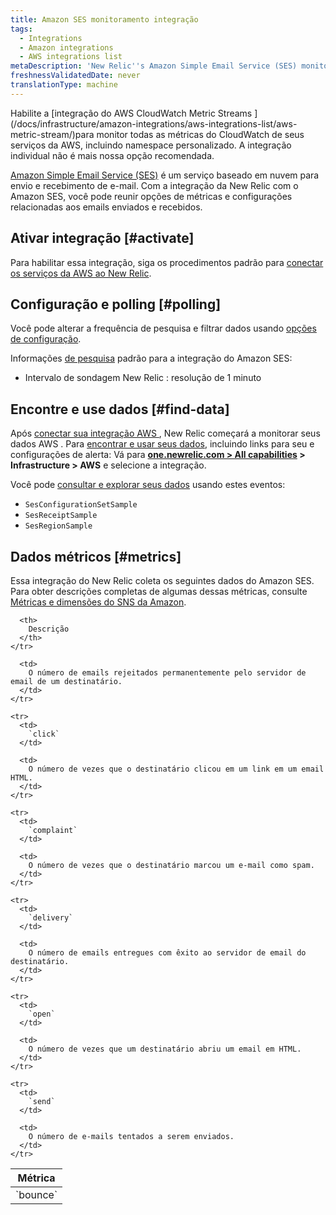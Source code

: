 ```yaml
---
title: Amazon SES monitoramento integração
tags:
  - Integrations
  - Amazon integrations
  - AWS integrations list
metaDescription: 'New Relic''s Amazon Simple Email Service (SES) monitoring integration: what data it reports, and how to enable it.'
freshnessValidatedDate: never
translationType: machine
---
```


<Callout variant="important">
  Habilite a [integração do AWS CloudWatch Metric Streams ](/docs/infrastructure/amazon-integrations/aws-integrations-list/aws-metric-stream/)para monitor todas as métricas do CloudWatch de seus serviços da AWS, incluindo namespace personalizado. A integração individual não é mais nossa opção recomendada.
</Callout>

[Amazon Simple Email Service (SES)](https://aws.amazon.com/ses/) é um serviço baseado em nuvem para envio e recebimento de e-mail. Com a integração da New Relic com o Amazon SES, você pode reunir opções de métricas e configurações relacionadas aos emails enviados e recebidos.

## Ativar integração [#activate]

Para habilitar essa integração, siga os procedimentos padrão para [conectar os serviços da AWS ao New Relic](/docs/infrastructure/infrastructure-integrations/getting-started/connect-aws-integrations-infrastructure).

## Configuração e polling [#polling]

Você pode alterar a frequência de pesquisa e filtrar dados usando [opções de configuração](/docs/integrations/new-relic-integrations/getting-started/configure-polling-frequency-data-collection-cloud-integrations).

Informações [de pesquisa](/docs/infrastructure/amazon-integrations/aws-integrations-list/aws-polling-intervals-infrastructure-integrations) padrão para a integração do Amazon SES:

* Intervalo de sondagem New Relic : resolução de 1 minuto

## Encontre e use dados [#find-data]

Após [conectar sua integração AWS ](/docs/infrastructure/infrastructure-integrations/getting-started/connect-aws-integrations-infrastructure), New Relic começará a monitorar seus dados AWS . Para [encontrar e usar seus dados](/docs/infrastructure/integrations/find-use-infrastructure-integration-data), incluindo links para seu <InlinePopover type="dashboards"/>e configurações de alerta: Vá para <DoNotTranslate>**[one.newrelic.com > All capabilities](https://one.newrelic.com/all-capabilities) > Infrastructure > AWS**</DoNotTranslate> e selecione a integração.

Você pode [consultar e explorar seus dados](/docs/using-new-relic/data/understand-data/query-new-relic-data) usando estes eventos:

* `SesConfigurationSetSample`
* `SesReceiptSample`
* `SesRegionSample`

## Dados métricos [#metrics]

Essa integração do New Relic coleta os seguintes dados do Amazon SES. Para obter descrições completas de algumas dessas métricas, consulte [Métricas e dimensões do SNS da Amazon](http://docs.aws.amazon.com/AmazonCloudWatch/latest/monitoring/sns-metricscollected.html).

<table>
  <thead>
    <tr>
      <th style={{ width: "200px" }}>
        Métrica
      </th>

      <th>
        Descrição
      </th>
    </tr>
  </thead>

  <tbody>
    <tr>
      <td>
        `bounce`
      </td>

      <td>
        O número de emails rejeitados permanentemente pelo servidor de email de um destinatário.
      </td>
    </tr>

    <tr>
      <td>
        `click`
      </td>

      <td>
        O número de vezes que o destinatário clicou em um link em um email HTML.
      </td>
    </tr>

    <tr>
      <td>
        `complaint`
      </td>

      <td>
        O número de vezes que o destinatário marcou um e-mail como spam.
      </td>
    </tr>

    <tr>
      <td>
        `delivery`
      </td>

      <td>
        O número de emails entregues com êxito ao servidor de email do destinatário.
      </td>
    </tr>

    <tr>
      <td>
        `open`
      </td>

      <td>
        O número de vezes que um destinatário abriu um email em HTML.
      </td>
    </tr>

    <tr>
      <td>
        `send`
      </td>

      <td>
        O número de e-mails tentados a serem enviados.
      </td>
    </tr>
  </tbody>
</table>